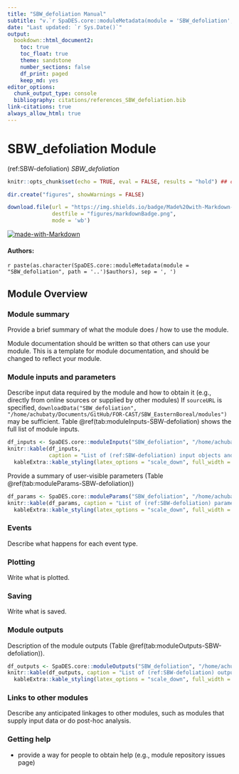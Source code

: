 ```yaml
---
title: "SBW_defoliation Manual"
subtitle: "v.`r SpaDES.core::moduleMetadata(module = 'SBW_defoliation', path = '..')$version`"
date: "Last updated: `r Sys.Date()`"
output:
  bookdown::html_document2:
    toc: true
    toc_float: true
    theme: sandstone
    number_sections: false
    df_print: paged
    keep_md: yes
editor_options:
  chunk_output_type: console
  bibliography: citations/references_SBW_defoliation.bib
link-citations: true
always_allow_html: true
---
```


# SBW_defoliation Module

<!-- the following are text references used in captions for LaTeX compatibility -->
(ref:SBW-defoliation) *SBW_defoliation*

```r
knitr::opts_chunk$set(echo = TRUE, eval = FALSE, results = "hold") ## change to eval = TRUE if all chunks are to be evaluated

dir.create("figures", showWarnings = FALSE)

download.file(url = "https://img.shields.io/badge/Made%20with-Markdown-1f425f.png",
              destfile = "figures/markdownBadge.png",
              mode = 'wb')
```

[![made-with-Markdown](figures/markdownBadge.png)](https://commonmark.org)

<!-- if knitting to pdf remember to add the pandoc_args: ["--extract-media", "."] option to yml in order to get the badge images -->

#### Authors:

`r paste(as.character(SpaDES.core::moduleMetadata(module = "SBW_defoliation", path = '..')$authors), sep = ', ')`
<!-- ideally separate authors with new lines, '\n' not working -->

## Module Overview

### Module summary

Provide a brief summary of what the module does / how to use the module.

Module documentation should be written so that others can use your module.
This is a template for module documentation, and should be changed to reflect your module.

### Module inputs and parameters

Describe input data required by the module and how to obtain it (e.g., directly from online sources or supplied by other modules)
If `sourceURL` is specified, `downloadData("SBW_defoliation", "/home/achubaty/Documents/GitHub/FOR-CAST/SBW_EasternBoreal/modules")` may be sufficient.
Table \@ref(tab:moduleInputs-SBW-defoliation) shows the full list of module inputs.

```r
df_inputs <- SpaDES.core::moduleInputs("SBW_defoliation", "/home/achubaty/Documents/GitHub/FOR-CAST/SBW_EasternBoreal/modules")
knitr::kable(df_inputs,
             caption = "List of (ref:SBW-defoliation) input objects and their description.") |>
  kableExtra::kable_styling(latex_options = "scale_down", full_width = TRUE)
```

Provide a summary of user-visible parameters (Table \@ref(tab:moduleParams-SBW-defoliation))


```r
df_params <- SpaDES.core::moduleParams("SBW_defoliation", "/home/achubaty/Documents/GitHub/FOR-CAST/SBW_EasternBoreal/modules")
knitr::kable(df_params, caption = "List of (ref:SBW-defoliation) parameters and their description.") |>
  kableExtra::kable_styling(latex_options = "scale_down", full_width = TRUE)
```

### Events

Describe what happens for each event type.

### Plotting

Write what is plotted.

### Saving

Write what is saved.

### Module outputs

Description of the module outputs (Table \@ref(tab:moduleOutputs-SBW-defoliation)).

```r
df_outputs <- SpaDES.core::moduleOutputs("SBW_defoliation", "/home/achubaty/Documents/GitHub/FOR-CAST/SBW_EasternBoreal/modules")
knitr::kable(df_outputs, caption = "List of (ref:SBW-defoliation) outputs and their description.") |>
  kableExtra::kable_styling(latex_options = "scale_down", full_width = TRUE)
```

### Links to other modules

Describe any anticipated linkages to other modules, such as modules that supply input data or do post-hoc analysis.

### Getting help

-   provide a way for people to obtain help (e.g., module repository issues page)
